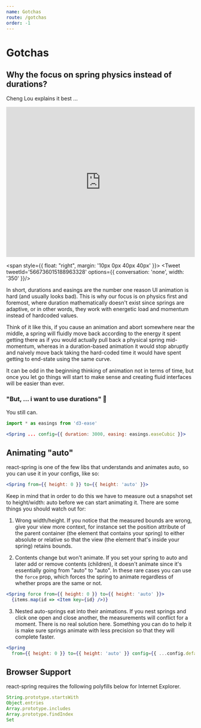 ```yaml
---
name: Gotchas
route: /gotchas
order: -1
---
```



# Gotchas

## Why the focus on spring physics instead of durations?

Cheng Lou explains it best ...

<iframe width="100%" height="400" src="https://www.youtube.com/embed/1tavDv5hXpo?rel=0&t=6m17s" frameBorder="0" allow="autoplay; encrypted-media" allowFullScreen></iframe>

<span style={{ float: "right", margin: '10px 0px 40px 40px' }}>
  <Tweet tweetId='566736015188963328' options={{ conversation: 'none', width: '350' }}/>
</span>

In short, durations and easings are the number one reason UI animation is hard (and usually looks bad). This is why our focus is on physics first and foremost, where duration mathematically doesn't exist since springs are adaptive, or in other words, they work with energetic load and momentum instead of hardcoded values.

Think of it like this, if you cause an animation and abort somewhere near the middle, a spring will fluidly move back according to the energy it spent getting there as if you would actually pull back a physical spring mid-momentum, whereas in a duration-based animation it would stop abruptly and naively move back taking the hard-coded time it would have spent getting to end-state using the same curve.

It can be odd in the beginning thinking of animation not in terms of time, but once you let go things will start to make sense and creating fluid interfaces will be easier than ever.

### "But, ... i **want** to use durations" 😤

You still can.

```jsx
import * as easings from 'd3-ease'

<Spring ... config={{ duration: 3000, easing: easings.easeCubic }}>
```

## Animating "auto"

react-spring is one of the few libs that understands and animates auto, so you can use it in your configs, like so:

```jsx
<Spring from={{ height: 0 }} to={{ height: 'auto' }}>
```

Keep in mind that in order to do this we have to measure out a snapshot set to height/width: auto before we can start animating it. There are some things you should watch out for:

1. Wrong width/height. If you notice that the measured bounds are wrong, give your view more context, for instance set the position attribute of the parent container (the element that contains your spring) to either absolute or relative so that the view (the element that's inside your spring) retains bounds.

2. Contents change but won't animate. If you set your spring to auto and later add or remove contents (children), it doesn't animate since it's essentially going from "auto" to "auto". In these rare cases you can use the `force` prop, which forces the spring to animate regardless of whether props are the same or not.

```jsx
<Spring force from={{ height: 0 }} to={{ height: 'auto' }}>
  {items.map(id => <Item key={id} />)}
```

3. Nested auto-springs eat into their animations. If you nest springs and click one open and close another, the measurements will conflict for a moment. There is no real solution here. Something you can do to help it is make sure springs animate with less precision so that they will complete faster.

```jsx
<Spring
  from={{ height: 0 }} to={{ height: 'auto' }} config={{ ...config.default, precision: 1 }}>
```

## Browser Support
react-spring requires the following polyfills below for Internet Explorer.
```javascript
String.prototype.startsWith
Object.entries
Array.prototype.includes
Array.prototype.findIndex
Set
```

